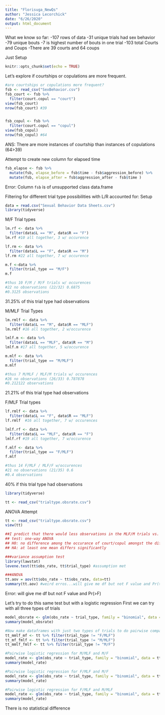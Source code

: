 ```yaml
---
title: "Florisuga_NewQs"
author: "Jessica Lecorchick"
date: "6/26/2020"
output: html_document
---
```


What we know so far:
-107  rows of data
-31 unique trials had sex behavior
-79 unique bouts
-7 is highest number of bouts in one trial
-103 total Courts and Coups
-There are 39 courts and 64 coups

Just Setup
```r
knitr::opts_chunk$set(echo = TRUE)
```

Let's explore if courtships or copulations are more frequent.
```r
#are courtships or copulations more frequent?
fsb <- read_csv("SexBehavior.csv")
fsb_court <- fsb %>%
  filter(court.copul == "court")
view(fsb_court)
nrow(fsb_court) #39


fsb_copul <- fsb %>%
  filter(court.copul == "copul")
view(fsb_copul)
nrow(fsb_copul) #64
```
ANS: There are more instances of courtship than instances of copulations (64>39)

Attempt to create new column for elapsed time
```r
fsb_elapse <- fsb %>%
  mutate(fsb, elapse_before = fsb$time - fsb$aggression_before) %>%
  mutate(fsb, elapse_after = fsb$aggression_after - fsb$time )
```
Error: Column `fsb` is of unsupported class data.frame

Filtering for different trial type possibilities with L/R accounted for: Setup
```r
data = read.csv("Sexual Behavior Data Sheets.csv")
library(tidyverse)
```

M/F Trial types
```r
lm.rf <- data %>%
  filter(data$L == "M", data$R == "F") 
lm.rf #10 all together, 3 w/ occurence

lf.rm <- data %>%
  filter(data$L == "F", data$R == "M") 
lf.rm #22 all together, 7 w/ occurence

m.f <-data %>% 
  filter(trial_type == "M/F")
m.f

#thus 10 F/M / M/F trials w/ occurences
#22 no observations (22/32) 0.6875
#0.3125 observations
```
31.25% of this trial type had observations

M/MLF Trial Types
```r
lm.rmlf <- data %>%
  filter(data$L == "M", data$R == "MLF")
lm.rmlf #16 all together, 2 w/occurence

lmlf.m <- data %>%
  filter(data$L == "MLF", data$R == "M")
lmlf.m #17 all together, 5 w/occurence

m.mlf <- data %>%
  filter(trial_type == "M/MLF")
m.mlf

#thus 7 M/MLF / MLF/M trials w/ occurences
#26 no observations (26/33) 0.787878
#0.212122 observations
```
21.21% of this trial type had observations

F/MLF Trial types
```r
lf.rmlf <- data %>%
  filter(data$L == "F", data$R == "MLF")
lf.rmlf  #16 all together, 7 w/ occurences

lmlf.rf <- data %>%
  filter(data$L == "MLF", data$R == "F")
lmlf.rf #19 all together, 7 w/occurence

f.mlf <- data %>% 
  filter(trial_type == "F/MLF")
f.mlf

#thus 14 F/MLF / MLF/F w/occurences
#21 no observations (21/35) 0.6
#0.4 observations
```
40% if this trial type had observations

```r
library(tidyverse)

tt <- read_csv("trialtype.obsrate.csv")
```

ANOVA Attempt
```r

tt <- read_csv("trialtype.obsrate.csv")
view(tt)

##I predict that there would less observations in the MLF/M trials vs. the F/MLF and F/M trials
## test: one-way ANOVA
## H0: no difference among the occurance of court/copul amongst the different trial types
## HA: at least one mean differs significantly

###variance assumption test
library(lawstat)
levene.test(tt$obs_rate, tt$trial_type) #assumption met 

###ANOVA
tt.aov = aov(tt$obs_rate ~ tt$obs_rate, data=tt)
summary(tt.aov) #weird erros...will give me df but not F value and Pr(>F)
```
Error: will give me df but not F value and Pr(>F)

Let's try to do this same test but with a logistic regression
First we can try with all three types of trials
```r
model_obsrate <- glm(obs_rate ~ trial_type, family = "binomial", data = tt)
summary(model_obsrate)

#Now make dataframes with just two types of trials to do pairwise comparisons
tt_mmlf_mf <- tt %>% filter(trial_type != "F/MLF")
tt_mf_fmlf <- tt %>% filter(trial_type != "M/MLF")
tt_mmlf_fmlf <- tt %>% filter(trial_type != "M/F")

#Pairwise logistic regression for M/MLF and M/F
model_rate <- glm(obs_rate ~ trial_type, family = "binomial", data = tt_mmlf_mf)
summary(model_rate)

#Pairwise logistic regression for F/MLF and M/F
model_rate <- glm(obs_rate ~ trial_type, family = "binomial", data = tt_mf_fmlf)
summary(model_rate)

#Pairwise logistic regression for F/MLF and M/MLF
model_rate <- glm(obs_rate ~ trial_type, family = "binomial", data = tt_mmlf_fmlf)
summary(model_rate)
```
There is no statistical difference

```r

```

